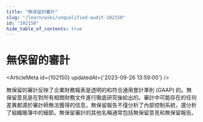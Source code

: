 ```yaml
---
title: "無保留的審計"
slug: "/learn/wiki/unqualified-audit-102150"
id: "102150"
hide_table_of_contents: true
---
```



# 無保留的審計

<ArticleMeta id={102150} updatedAt={'2023-09-26 13:59:00'} />
<div className='border-solid border-b border-t-0 my-4 border-[var(--ifm-color-gray-300)]' />

無保留的審計反映了企業財務報表是透明的和符合通用會計準則 (GAAP) 的。無保留意見是在對所有相關財務文件進行徹底研究後給出的。審計中可能存在的任何差異都源於審計師無法獲得的信息。無保留報告不僅分析了內部控制系統，還分析了組織賬簿中的細節。無保留審計的其他名稱通常包括無保留意見和無保留報告。
